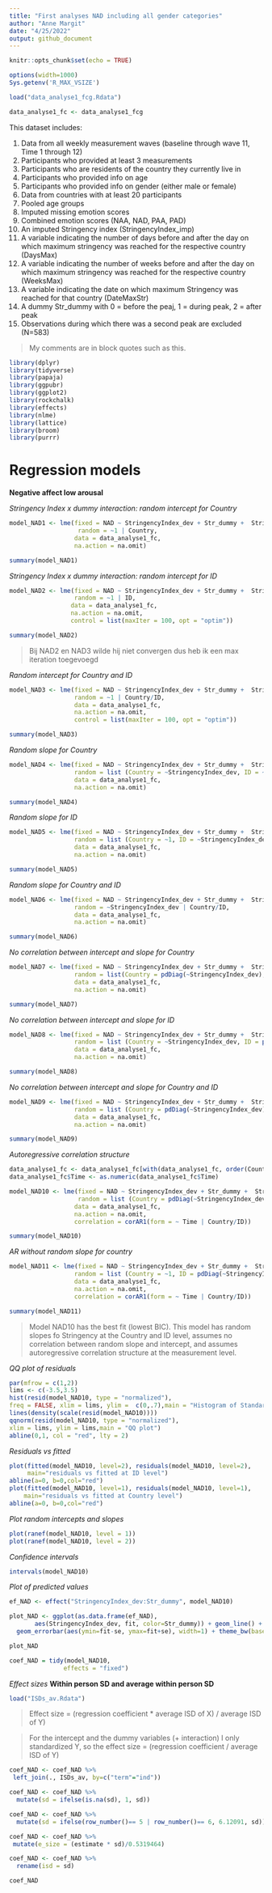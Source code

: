 ```yaml
---
title: "First analyses NAD including all gender categories"
author: "Anne Margit"
date: "4/25/2022"
output: github_document
---
```


```r
knitr::opts_chunk$set(echo = TRUE)
```

```r
options(width=1000)
Sys.getenv('R_MAX_VSIZE')
```

```r
load("data_analyse1_fcg.Rdata")

data_analyse1_fc <- data_analyse1_fcg
```

This dataset includes:

1. Data from all weekly measurement waves (baseline through wave 11, Time 1 through 12) 
2. Participants who provided at least 3 measurements 
3. Participants who are residents of the country they currently live in
4. Participants who provided info on age
5. Participants who provided info on gender (either male or female)
6. Data from countries with at least 20 participants
7. Pooled age groups
8. Imputed missing emotion scores
9. Combined emotion scores (NAA, NAD, PAA, PAD)
10. An imputed Stringency index (StringencyIndex_imp) 
11. A variable indicating the number of days before and after the day on which maximum stringency was reached for the respective country (DaysMax)
12. A variable indicating the number of weeks before and after the day on which maximum stringency was reached for the respective country (WeeksMax)
13. A variable indicating the date on which maximum Stringency was reached for that country (DateMaxStr)
14. A dummy Str_dummy with 0 = before the peaj, 1 = during peak, 2 = after peak
15. Observations during which there was a second peak are excluded (N=583) 

> My comments are in block quotes such as this. 

```r
library(dplyr)
library(tidyverse)
library(papaja)
library(ggpubr)
library(ggplot2)
library(rockchalk)
library(effects)
library(nlme)
library(lattice)
library(broom)
library(purrr)
```

# Regression models

**Negative affect low arousal**

*Stringency Index x dummy interaction: random intercept for Country*
```r
model_NAD1 <- lme(fixed = NAD ~ StringencyIndex_dev + Str_dummy +  StringencyIndex_dev*Str_dummy,
                   random = ~1 | Country, 
                  data = data_analyse1_fc, 
                  na.action = na.omit)

summary(model_NAD1)
```

*Stringency Index x dummy interaction: random intercept for ID*
```r
model_NAD2 <- lme(fixed = NAD ~ StringencyIndex_dev + Str_dummy +  StringencyIndex_dev*Str_dummy,
                  random = ~1 | ID, 
                 data = data_analyse1_fc, 
                 na.action = na.omit,
                 control = list(maxIter = 100, opt = "optim"))

summary(model_NAD2)
```

> Bij NAD2 en NAD3 wilde hij niet convergen dus heb ik een max iteration toegevoegd

*Random intercept for Country and ID*
```r
model_NAD3 <- lme(fixed = NAD ~ StringencyIndex_dev + Str_dummy +  StringencyIndex_dev*Str_dummy,
                  random = ~1 | Country/ID, 
                  data = data_analyse1_fc, 
                  na.action = na.omit,
                  control = list(maxIter = 100, opt = "optim"))

summary(model_NAD3)
```

*Random slope for Country*
```r
model_NAD4 <- lme(fixed = NAD ~ StringencyIndex_dev + Str_dummy +  StringencyIndex_dev*Str_dummy,
                  random = list (Country = ~StringencyIndex_dev, ID = ~1), 
                  data = data_analyse1_fc, 
                  na.action = na.omit)

summary(model_NAD4)
```

*Random slope for ID*
```r
model_NAD5 <- lme(fixed = NAD ~ StringencyIndex_dev + Str_dummy +  StringencyIndex_dev*Str_dummy,
                  random = list (Country = ~1, ID = ~StringencyIndex_dev), 
                  data = data_analyse1_fc, 
                  na.action = na.omit)

summary(model_NAD5)
```

*Random slope for Country and ID*
```r
model_NAD6 <- lme(fixed = NAD ~ StringencyIndex_dev + Str_dummy +  StringencyIndex_dev*Str_dummy,
                  random = ~StringencyIndex_dev | Country/ID, 
                  data = data_analyse1_fc, 
                  na.action = na.omit)

summary(model_NAD6)
```

*No correlation between intercept and slope for Country*
```r
model_NAD7 <- lme(fixed = NAD ~ StringencyIndex_dev + Str_dummy +  StringencyIndex_dev*Str_dummy,
                  random = list(Country = pdDiag(~StringencyIndex_dev), ID = ~StringencyIndex_dev), 
                  data = data_analyse1_fc, 
                  na.action = na.omit)

summary(model_NAD7)
```

*No correlation between intercept and slope for ID*
```r
model_NAD8 <- lme(fixed = NAD ~ StringencyIndex_dev + Str_dummy +  StringencyIndex_dev*Str_dummy,
                  random = list (Country = ~StringencyIndex_dev, ID = pdDiag(~StringencyIndex_dev)), 
                  data = data_analyse1_fc, 
                  na.action = na.omit)

summary(model_NAD8)
```

*No correlation between intercept and slope for Country and ID*
```r
model_NAD9 <- lme(fixed = NAD ~ StringencyIndex_dev + Str_dummy +  StringencyIndex_dev*Str_dummy,
                  random = list (Country = pdDiag(~StringencyIndex_dev), ID = pdDiag(~StringencyIndex_dev)),
                  data = data_analyse1_fc, 
                  na.action = na.omit)

summary(model_NAD9)
```

*Autoregressive correlation structure*
```r
data_analyse1_fc <- data_analyse1_fc[with(data_analyse1_fc, order(Country, ID, Time)),]
data_analyse1_fc$Time <- as.numeric(data_analyse1_fc$Time)

model_NAD10 <- lme(fixed = NAD ~ StringencyIndex_dev + Str_dummy +  StringencyIndex_dev*Str_dummy,
                   random = list (Country = pdDiag(~StringencyIndex_dev), ID = pdDiag(~StringencyIndex_dev)),
                  data = data_analyse1_fc, 
                  na.action = na.omit,
                  correlation = corAR1(form = ~ Time | Country/ID))

summary(model_NAD10)
```

*AR without random slope for country*
```r
model_NAD11 <- lme(fixed = NAD ~ StringencyIndex_dev + Str_dummy +  StringencyIndex_dev*Str_dummy,
                  random = list (Country = ~1, ID = pdDiag(~StringencyIndex_dev)), 
                  data = data_analyse1_fc, 
                  na.action = na.omit,
                  correlation = corAR1(form = ~ Time | Country/ID))

summary(model_NAD11)
```

> Model NAD10 has the best fit (lowest BIC). This model has random slopes fo Stringency at the Country and ID level, assumes no correlation between random slope and intercept, and assumes autoregressive correlation structure at the measurement level. 

*QQ plot of residuals*
```r
par(mfrow = c(1,2))
lims <- c(-3.5,3.5)
hist(resid(model_NAD10, type = "normalized"),
freq = FALSE, xlim = lims, ylim =  c(0,.7),main = "Histogram of Standardized Residuals")
lines(density(scale(resid(model_NAD10))))
qqnorm(resid(model_NAD10, type = "normalized"),
xlim = lims, ylim = lims,main = "QQ plot")
abline(0,1, col = "red", lty = 2)
```

*Residuals vs fitted*
```r
plot(fitted(model_NAD10, level=2), residuals(model_NAD10, level=2), 
     main="residuals vs fitted at ID level")
abline(a=0, b=0,col="red")
plot(fitted(model_NAD10, level=1), residuals(model_NAD10, level=1), 
    main="residuals vs fitted at Country level")
abline(a=0, b=0,col="red")
```

*Plot random intercepts and slopes*
```r
plot(ranef(model_NAD10, level = 1))
plot(ranef(model_NAD10, level = 2))
```

*Confidence intervals*
```r
intervals(model_NAD10)
```
*Plot of predicted values*
```r
ef_NAD <- effect("StringencyIndex_dev:Str_dummy", model_NAD10)

plot_NAD <- ggplot(as.data.frame(ef_NAD), 
       aes(StringencyIndex_dev, fit, color=Str_dummy)) + geom_line() + 
  geom_errorbar(aes(ymin=fit-se, ymax=fit+se), width=1) + theme_bw(base_size=12) + scale_color_discrete(name="Maximum stringency", labels = c("Before the peak", "During the peak", "After the peak")) + expand_limits(y=c(1, 5))
```

```r
plot_NAD
```

```r
coef_NAD = tidy(model_NAD10, 
               effects = "fixed")
```

*Effect sizes*
**Within person SD and average within person SD**
```r
load("ISDs_av.Rdata")
```

> Effect size = (regression coefficient * average ISD of X) / average ISD of Y) 

> For the intercept and the dummy variables (+ interaction) I only standardized Y, so the effect size = (regression coefficient / average ISD of Y)

```r
coef_NAD <- coef_NAD %>%
 left_join(., ISDs_av, by=c("term"="ind"))

coef_NAD <- coef_NAD %>%
  mutate(sd = ifelse(is.na(sd), 1, sd))

coef_NAD <- coef_NAD %>%
  mutate(sd = ifelse(row_number()== 5 | row_number()== 6, 6.12091, sd))

coef_NAD <- coef_NAD %>%
 mutate(e_size = (estimate * sd)/0.5319464)

coef_NAD <- coef_NAD %>%
  rename(isd = sd)
```

```r
coef_NAD
```



